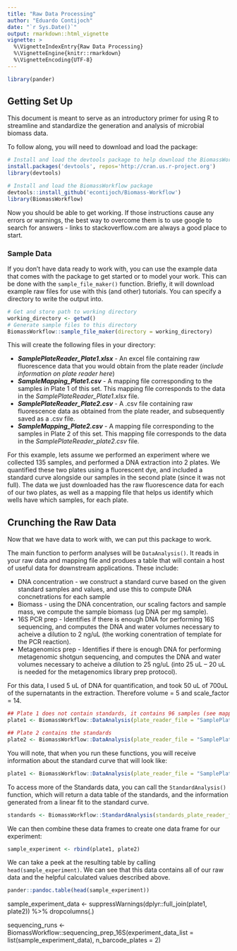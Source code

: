 ```yaml
---
title: "Raw Data Processing"
author: "Eduardo Contijoch"
date: "`r Sys.Date()`"
output: rmarkdown::html_vignette
vignette: >
  %\VignetteIndexEntry{Raw Data Processing}
  %\VignetteEngine{knitr::rmarkdown}
  %\VignetteEncoding{UTF-8}
---
```


```r
library(pander)
```
## Getting Set Up

This document is meant to serve as an introductory primer for using R to streamline and standardize the generation and analysis of microbial biomass data. 

To follow along, you will need to download and load the package:
```r
# Install and load the devtools package to help download the BiomassWorkflow package
install.packages('devtools', repos='http://cran.us.r-project.org')
library(devtools)

# Install and load the BiomassWorkflow package
devtools::install_github('econtijoch/Biomass-Workflow')
library(BiomassWorkflow)
```

Now you should be able to get working. If those instructions cause any errors or warnings, the best way to overcome them is to use google to search for answers - links to stackoverflow.com are always a good place to start.

### Sample Data
If you don't have data ready to work with, you can use the example data that comes with the package to get started or to model your work. This can be done with the `sample_file_maker()` function. Briefly, it will download example raw files for use with this (and other) tutorials. You can specify a directory to write the output into.

```r
# Get and store path to working directory
working_directory <- getwd()
# Generate sample files to this directory
BiomassWorkflow::sample_file_maker(directory = working_directory)
```



This will create the following files in your directory:

* ***SamplePlateReader_Plate1.xlsx*** - An excel file containing raw fluorescence data that you would obtain from the plate reader (*include information on plate reader here*)
* ***SampleMapping_Plate1.csv*** - A mapping file corresponding to the samples in Plate 1 of this set. This mapping file corresponds to the data in the *SamplePlateReader_Plate1.xlsx* file. 
* ***SamplePlateReader_Plate2.csv*** - A .csv file containing raw fluorescence data as obtained from the plate reader, and subsequently saved as a .csv file.
* ***SampleMapping_Plate2.csv*** - A mapping file corresponding to the samples in Plate 2 of this set. This mapping file corresponds to the data in the *SamplePlateReader_plate2.csv* file.

For this example, lets assume we performed an experiment where we collected 135 samples, and performed a DNA extraction into 2 plates. We quantified these two plates using a fluorescent dye, and included a standard curve alongside our samples in the second plate (since it was not full). The data we just downloaded has the raw fluorescence data for each of our two plates, as well as a mapping file that helps us identify which wells have which samples, for each plate.

## Crunching the Raw Data
Now that we have data to work with, we can put this package to work.

The main function to perform analyses will be `DataAnalysis()`. It reads in your raw data and mapping file and produes a table that will contain a host of useful data for downstream applications. These include:

* DNA concentration - we construct a standard curve based on the given standard samples and values, and use this to compute DNA concnetrations for each sample
* Biomass - using the DNA concentration, our scaling factors and sample mass, we compute the sample biomass (ug DNA per mg sample). 
* 16S PCR prep - Identifies if there is enough DNA for performing 16S sequencing, and computes the DNA and water volumes necessary to acheive a dilution to 2 ng/uL (the working conentration of template for the PCR reaction).
* Metagenomics prep - Identifies if there is enough DNA for performing metagenomic shotgun sequencing, and computes the DNA and water volumes necessary to acheive a dilution to 25 ng/uL (into 25 uL -- 20 uL is needed for the metagenomics library prep protocol).

For this data, I used 5 uL of DNA for quantification, and took 50 uL of 700uL of the supernatants in the extraction. Therefore volume = 5 and scale_factor = 14. 

```r

## Plate 1 does not contain standards, it contains 96 samples (see mapping file)
plate1 <- BiomassWorkflow::DataAnalysis(plate_reader_file = "SamplePlateReader_Plate1.xlsx" , mapping_csv_file = "SampleMapping_Plate1.csv", exp_id = "Sample_Experiment", volume = 5, scale_factor = 14, standards_plate_reader_file = "SamplePlateReader_Plate2.csv", standards_mapping_csv_file = "SampleMapping_Plate2.csv")

## Plate 2 contains the standards
plate2 <- BiomassWorkflow::DataAnalysis(plate_reader_file = "SamplePlateReader_Plate2.csv" , mapping_csv_file = "SampleMapping_Plate2.csv", exp_id = "Sample_Experiment",  volume = 5, scale_factor = 14)

```

You will note, that when you run these functions, you will receive information about the standard curve that will look like:


```r
plate1 <- BiomassWorkflow::DataAnalysis(plate_reader_file = "SamplePlateReader_Plate1.xlsx" , mapping_csv_file = "SampleMapping_Plate1.csv", exp_id = "Sample_Experiment", volume = 5, scale_factor = 14, standards_plate_reader_file = "SamplePlateReader_Plate2.csv", standards_mapping_csv_file = "SampleMapping_Plate2.csv")
```

To access more of the Standards data, you can call the `StandardAnalysis()` function, which will return a data table of the standards, and the information generated from a linear fit to the standard curve.

```r
standards <- BiomassWorkflow::StandardAnalysis(standards_plate_reader_file = "SamplePlateReader_Plate2.csv", standards_mapping_csv_file = "SampleMapping_Plate2.csv", exp_id = "Sample_Experiment")
```



We can then combine these data frames to create one data frame for our experiment:

```r
sample_experiment <- rbind(plate1, plate2)
```

We can take a peek at the resulting table by calling `head(sample_experiment)`. We can see that this data contains all of our raw data and the helpful calculated values described above.

```r
pander::pandoc.table(head(sample_experiment))
```




sample_experiment_data <- suppressWarnings(dplyr::full_join(plate1, plate2)) %>% dropcolumns(.)

sequencing_runs <- BiomassWorkflow::sequencing_prep_16S(experiment_data_list = list(sample_experiment_data), n_barcode_plates = 2)

